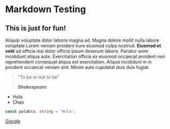 # Markdown Testing
## This is just for fun!

Aliquip voluptate dolor laboris magna ad. Magna dolore mollit nulla labore voluptate Lorem veniam proident irure eiusmod culpa nostrud. **Eiusmod et velit** ad officia nisi dolor officia ipsum deserunt labore. Pariatur anim incididunt aliqua aute. Exercitation officia ex eiusmod occaecat proident non reprehenderit consequat aliqua est exercitation. _Aliqua_ incididunt in in proident occaecat veniam sint. Minim aute cupidatat duis duis fugiat.

> "To be or not to be"
>
> **_Shakespeare_**

- Hola
- Chao

```typescript
const palabra: string = 'Hola';
```

[Google](https://www.google.com)

